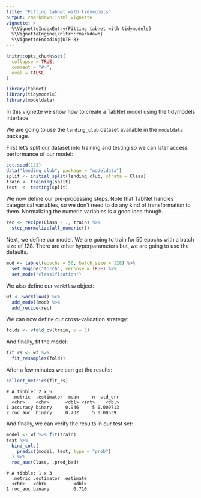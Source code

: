 ```yaml
---
title: "Fitting tabnet with tidymodels"
output: rmarkdown::html_vignette
vignette: >
  %\VignetteIndexEntry{Fitting tabnet with tidymodels}
  %\VignetteEngine{knitr::rmarkdown}
  %\VignetteEncoding{UTF-8}
---
```


```r
knitr::opts_chunk$set(
  collapse = TRUE,
  comment = "#>",
  eval = FALSE
)
```

```r
library(tabnet)
library(tidymodels)
library(modeldata)
```

In this vignette we show how to create a TabNet model using the tidymodels interface.

We are going to use the `lending_club` dataset available
in the `modeldata` package.

First let's split our dataset into training and testing so we can later access performance of our model:

```r
set.seed(123)
data("lending_club", package = "modeldata")
split <- initial_split(lending_club, strata = Class)
train <- training(split)
test  <- testing(split)
```

We now define our pre-processing steps. Note that TabNet handles categorical variables, so we don't need to do any kind of transformation to them. Normalizing the numeric variables is a good idea though.

```r
rec <- recipe(Class ~ ., train) %>%
  step_normalize(all_numeric())
```

Next, we define our model. We are going to train for 50 epochs with a batch size of 128. There are other hyperparameters but, we are going to use the defaults.

```r
mod <- tabnet(epochs = 50, batch_size = 128) %>%
  set_engine("torch", verbose = TRUE) %>%
  set_mode("classification")
```

We also define our `workflow` object:

```r
wf <- workflow() %>%
  add_model(mod) %>%
  add_recipe(rec)
```

We can now define our cross-validation strategy:

```r
folds <- vfold_cv(train, v = 5)
```

And finally, fit the model:

```r
fit_rs <- wf %>%
  fit_resamples(folds)
```

After a few minutes we can get the results:

```r
collect_metrics(fit_rs)
```

```
# A tibble: 2 x 5
  .metric  .estimator  mean     n  std_err
  <chr>    <chr>      <dbl> <int>    <dbl>
1 accuracy binary     0.946     5 0.000713
2 roc_auc  binary     0.732     5 0.00539 
```

And finally, we can verify the results in our test set:

```r
model <- wf %>% fit(train)
test %>% 
  bind_cols(
    predict(model, test, type = "prob")
  ) %>% 
  roc_auc(Class, .pred_bad)
```

```
# A tibble: 1 x 3
  .metric .estimator .estimate
  <chr>   <chr>          <dbl>
1 roc_auc binary         0.710
```





